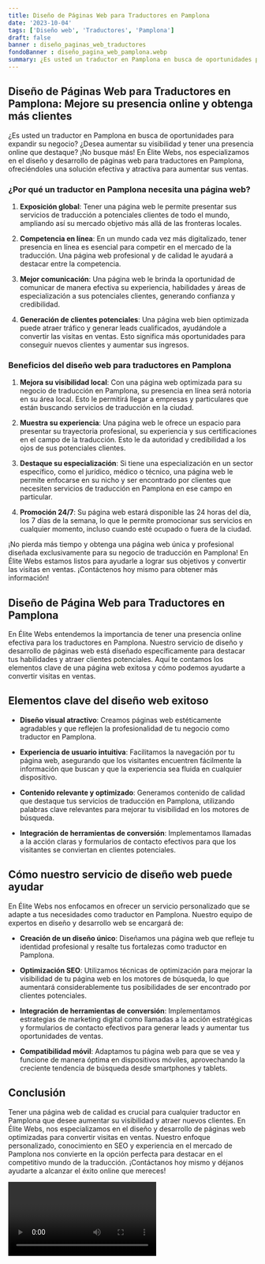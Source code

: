 ```yaml
---
title: Diseño de Páginas Web para Traductores en Pamplona
date: '2023-10-04'
tags: ['Diseño web', 'Traductores', 'Pamplona']
draft: false
banner : diseño_paginas_web_traductores
fondoBanner : diseño_pagina_web_pamplona.webp
summary: ¿Es usted un traductor en Pamplona en busca de oportunidades para expandir su negocio? ¿Desea aumentar su visibilidad y tener una presencia online que destaque? ¡No busque más! En Élite Webs, nos especializamos en el diseño y desarrollo de páginas web para traductores en Pamplona, ofreciéndoles una solución efectiva y atractiva para aumentar sus ventas.
---
```


## Diseño de Páginas Web para Traductores en Pamplona: Mejore su presencia online y obtenga más clientes

¿Es usted un traductor en Pamplona en busca de oportunidades para expandir su negocio? ¿Desea aumentar su visibilidad y tener una presencia online que destaque? ¡No busque más! En Élite Webs, nos especializamos en el diseño y desarrollo de páginas web para traductores en Pamplona, ofreciéndoles una solución efectiva y atractiva para aumentar sus ventas.

### ¿Por qué un traductor en Pamplona necesita una página web?

1. **Exposición global**: Tener una página web le permite presentar sus servicios de traducción a potenciales clientes de todo el mundo, ampliando así su mercado objetivo más allá de las fronteras locales.

2. **Competencia en línea**: En un mundo cada vez más digitalizado, tener presencia en línea es esencial para competir en el mercado de la traducción. Una página web profesional y de calidad le ayudará a destacar entre la competencia.

3. **Mejor comunicación**: Una página web le brinda la oportunidad de comunicar de manera efectiva su experiencia, habilidades y áreas de especialización a sus potenciales clientes, generando confianza y credibilidad.

4. **Generación de clientes potenciales**: Una página web bien optimizada puede atraer tráfico y generar leads cualificados, ayudándole a convertir las visitas en ventas. Esto significa más oportunidades para conseguir nuevos clientes y aumentar sus ingresos.

### Beneficios del diseño web para traductores en Pamplona

1. **Mejora su visibilidad local**: Con una página web optimizada para su negocio de traducción en Pamplona, su presencia en línea será notoria en su área local. Esto le permitirá llegar a empresas y particulares que están buscando servicios de traducción en la ciudad.

2. **Muestra su experiencia**: Una página web le ofrece un espacio para presentar su trayectoria profesional, su experiencia y sus certificaciones en el campo de la traducción. Esto le da autoridad y credibilidad a los ojos de sus potenciales clientes.

3. **Destaque su especialización**: Si tiene una especialización en un sector específico, como el jurídico, médico o técnico, una página web le permite enfocarse en su nicho y ser encontrado por clientes que necesiten servicios de traducción en Pamplona en ese campo en particular.

4. **Promoción 24/7**: Su página web estará disponible las 24 horas del día, los 7 días de la semana, lo que le permite promocionar sus servicios en cualquier momento, incluso cuando esté ocupado o fuera de la ciudad.

¡No pierda más tiempo y obtenga una página web única y profesional diseñada exclusivamente para su negocio de traducción en Pamplona! En Élite Webs estamos listos para ayudarle a lograr sus objetivos y convertir las visitas en ventas. ¡Contáctenos hoy mismo para obtener más información!

<GifSeo />

<Cta />

## Diseño de Página Web para Traductores en Pamplona

En Élite Webs entendemos la importancia de tener una presencia online efectiva para los traductores en Pamplona. Nuestro servicio de diseño y desarrollo de páginas web está diseñado específicamente para destacar tus habilidades y atraer clientes potenciales. Aquí te contamos los elementos clave de una página web exitosa y cómo podemos ayudarte a convertir visitas en ventas.

## Elementos clave del diseño web exitoso

- **Diseño visual atractivo**: Creamos páginas web estéticamente agradables y que reflejen la profesionalidad de tu negocio como traductor en Pamplona.

- **Experiencia de usuario intuitiva**: Facilitamos la navegación por tu página web, asegurando que los visitantes encuentren fácilmente la información que buscan y que la experiencia sea fluida en cualquier dispositivo.

- **Contenido relevante y optimizado**: Generamos contenido de calidad que destaque tus servicios de traducción en Pamplona, utilizando palabras clave relevantes para mejorar tu visibilidad en los motores de búsqueda.

- **Integración de herramientas de conversión**: Implementamos llamadas a la acción claras y formularios de contacto efectivos para que los visitantes se conviertan en clientes potenciales.

## Cómo nuestro servicio de diseño web puede ayudar

En Élite Webs nos enfocamos en ofrecer un servicio personalizado que se adapte a tus necesidades como traductor en Pamplona. Nuestro equipo de expertos en diseño y desarrollo web se encargará de:

- **Creación de un diseño único**: Diseñamos una página web que refleje tu identidad profesional y resalte tus fortalezas como traductor en Pamplona.

- **Optimización SEO**: Utilizamos técnicas de optimización para mejorar la visibilidad de tu página web en los motores de búsqueda, lo que aumentará considerablemente tus posibilidades de ser encontrado por clientes potenciales.

- **Integración de herramientas de conversión**: Implementamos estrategias de marketing digital como llamadas a la acción estratégicas y formularios de contacto efectivos para generar leads y aumentar tus oportunidades de ventas.

- **Compatibilidad móvil**: Adaptamos tu página web para que se vea y funcione de manera óptima en dispositivos móviles, aprovechando la creciente tendencia de búsqueda desde smartphones y tablets.

## Conclusión

Tener una página web de calidad es crucial para cualquier traductor en Pamplona que desee aumentar su visibilidad y atraer nuevos clientes. En Élite Webs, nos especializamos en el diseño y desarrollo de páginas web optimizadas para convertir visitas en ventas. Nuestro enfoque personalizado, conocimiento en SEO y experiencia en el mercado de Pamplona nos convierte en la opción perfecta para destacar en el competitivo mundo de la traducción. ¡Contáctanos hoy mismo y déjanos ayudarte a alcanzar el éxito online que mereces!

<Video />

<CtaBot job='Traductores' city='Pamplona'/>

<Gmaps query='Pamplona+españa+maps' />